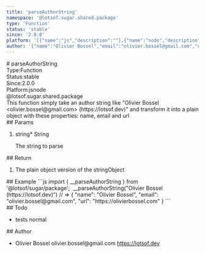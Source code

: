 ```yaml
---
title: 'parseAuthorString'
namespace: '@lotsof.sugar.shared.package'
type: 'Function'
status: 'stable'
since: '2.0.0'
platform: '[{"name":"js","description":""},{"name":"node","description":""}]'
author: '{"name":"Olivier Bossel","email":"olivier.bossel@gmail.com","url":"https://lotsof.dev"}'
---
```

<div class="docmap-mdx">
# parseAuthorString
<div class="_metas">
<div class="_type"><span class="_type-label">Type:</span><span class="_type-value">Function</span></div>
<div class="_status"><span class="_status-label">Status:</span><span class="_status-value -stable">stable</span></div>
<div class="_since"><span class="_since-label">Since:</span><span class="_since-value">2.0.0</span></div>
<div class="_platform"><span class="_platform-label">Platform:</span><span class="_platform-value -js">js</span><span class="_platform-value -node">node</span></div>
</div>
<div class="_namespace">@lotsof.sugar.shared.package</div>
<div class="_description">
This function simply take an author string like &quot;Olivier Bossel &lt;olivier.bossel@gmail.com&gt; (https://lotsof.dev)&quot; and
transform it into a plain object with these properties: name, email and url
</div>
<div class="_params">
## Params
<ol class="_list">
<li class="_item">
<span class="_name">string<span class="_required">*</span></span><span class="_default"></span> <span class="_type">String</span>
<p class="_description">The string to parse</p>
</li>
</ol>
</div>
<div class="_return">
## Return
<ol class="_list">
<li class="_item">
<span class="_description">The plain object version of the string</span><span class="_default"></span><span class="_type">Object</span>
</li>
</ol>
</div>
<div class="_examples">
## Example
```js
import { __parseAuthorString } from '@lotsof/sugar/package';
 __parseAuthorString("Olivier Bossel <olivier.bossel@gmail.com> (https://lotsof.dev)")
// => {
  "name": "Olivier Bossel",
  "email": "olivier.bossel@gmail.com",
  "url": "https://olivierbossel.com"
}
```
</div>
<div class="_todo">
## Todo
<ul class="_list">
<li class="_item">
<span class="_description">tests</span>
<span class="_priority -normal">normal</span>
</li>
</ul>
</div>
<div class="_author">
## Author
<ul class="_list">
<li class="_item">
<span class="_name">Olivier Bossel</span>
<span class="_email">olivier.bossel@gmail.com</span>
<a href="https://lotsof.dev" target="_blank" class="_url">https://lotsof.dev</a>
</li>
</ul>
</div>
</div>